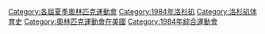 {{catmore}}
{{Commonscat|1984 Summer Olympics}}

[[Category:各屆夏季奧林匹克運動會|Category:各屆夏季奧林匹克運動會]]
[[Category:1984年洛杉矶|Category:1984年洛杉矶]]
[[Category:洛杉矶体育史|Category:洛杉矶体育史]]
[[Category:奧林匹克運動會在美國‎|Category:奧林匹克運動會在美國‎]]
[[Category:1984年綜合運動會|Category:1984年綜合運動會]]